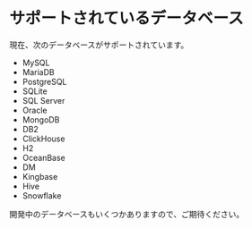 # サポートされているデータベース

現在、次のデータベースがサポートされています。

- MySQL
- MariaDB
- PostgreSQL
- SQLite
- SQL Server
- Oracle
- MongoDB
- DB2
- ClickHouse
- H2
- OceanBase
- DM
- Kingbase
- Hive
- Snowflake

開発中のデータベースもいくつかありますので、ご期待ください。



